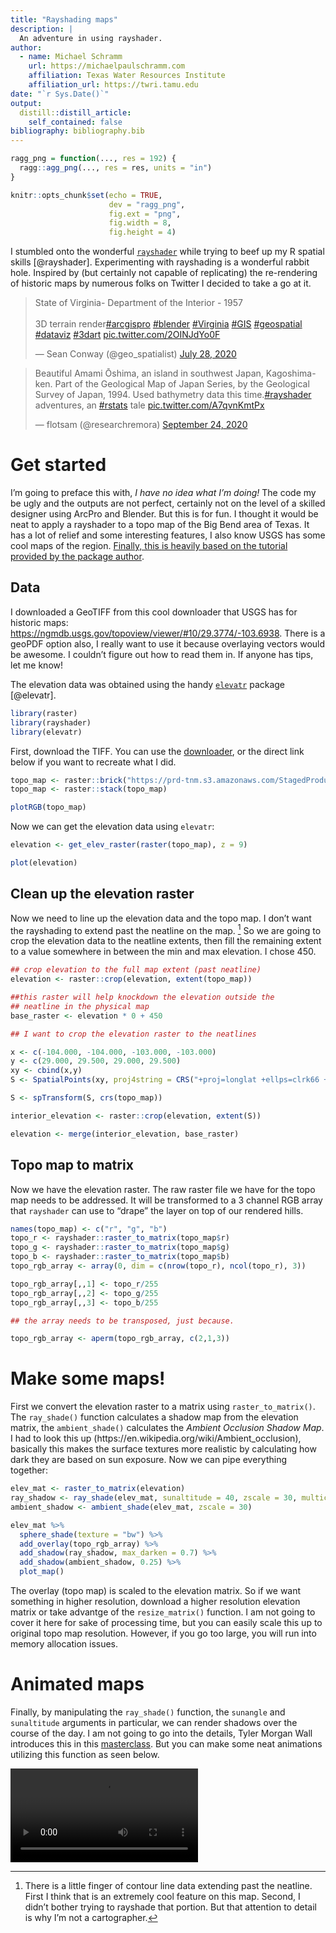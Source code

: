 ```yaml
---
title: "Rayshading maps"
description: |
  An adventure in using rayshader.
author:
  - name: Michael Schramm
    url: https://michaelpaulschramm.com
    affiliation: Texas Water Resources Institute
    affiliation_url: https://twri.tamu.edu
date: "`r Sys.Date()`"
output:
  distill::distill_article:
    self_contained: false
bibliography: bibliography.bib
---
```


```r

ragg_png = function(..., res = 192) {
  ragg::agg_png(..., res = res, units = "in")
}

knitr::opts_chunk$set(echo = TRUE,
                      dev = "ragg_png",
                      fig.ext = "png",
                      fig.width = 8,
                      fig.height = 4)
```

I stumbled onto the wonderful [`rayshader`](https://github.com/tylermorganwall/rayshader) while trying to beef up my R spatial skills [@rayshader]. Experimenting with rayshading is a wonderful rabbit hole. Inspired by (but certainly not capable of replicating) the re-rendering of historic maps by numerous folks on Twitter I decided to take a go at it.


<!--html_preserve-->
<blockquote class="twitter-tweet">
<p lang="en" dir="ltr">State of Virginia- Department of the Interior - 1957<br><br>3D terrain render<a href="https://twitter.com/hashtag/arcgispro?src=hash&amp;ref_src=twsrc%5Etfw">#arcgispro</a> <a href="https://twitter.com/hashtag/blender?src=hash&amp;ref_src=twsrc%5Etfw">#blender</a> <a href="https://twitter.com/hashtag/Virginia?src=hash&amp;ref_src=twsrc%5Etfw">#Virginia</a> <a href="https://twitter.com/hashtag/GIS?src=hash&amp;ref_src=twsrc%5Etfw">#GIS</a> <a href="https://twitter.com/hashtag/geospatial?src=hash&amp;ref_src=twsrc%5Etfw">#geospatial</a> <a href="https://twitter.com/hashtag/dataviz?src=hash&amp;ref_src=twsrc%5Etfw">#dataviz</a> <a href="https://twitter.com/hashtag/3dart?src=hash&amp;ref_src=twsrc%5Etfw">#3dart</a> <a href="https://t.co/2OINJdYo0F">pic.twitter.com/2OINJdYo0F</a></p>&mdash; Sean Conway (@geo_spatialist) <a href="https://twitter.com/geo_spatialist/status/1288109141999984640?ref_src=twsrc%5Etfw">July 28, 2020</a>
</blockquote> <script async src="https://platform.twitter.com/widgets.js" charset="utf-8"></script>
<!--/html_preserve-->

<!--html_preserve-->
<blockquote class="twitter-tweet"><p lang="en" dir="ltr">Beautiful Amami Ōshima, an island in southwest Japan, Kagoshima-ken. Part of the Geological Map of Japan Series, by the Geological Survey of Japan, 1994. Used bathymetry data this time.<a href="https://twitter.com/hashtag/rayshader?src=hash&amp;ref_src=twsrc%5Etfw">#rayshader</a> adventures, an <a href="https://twitter.com/hashtag/rstats?src=hash&amp;ref_src=twsrc%5Etfw">#rstats</a> tale <a href="https://t.co/A7qvnKmtPx">pic.twitter.com/A7qvnKmtPx</a></p>&mdash; flotsam (@researchremora) <a href="https://twitter.com/researchremora/status/1309133794713239555?ref_src=twsrc%5Etfw">September 24, 2020</a></blockquote> <script async src="https://platform.twitter.com/widgets.js" charset="utf-8"></script> 
<!--/html_preserve-->

# Get started

I'm going to preface this with, *I have no idea what I'm doing!* The code my be ugly and the outputs are not perfect, certainly not on the level of a skilled designer using ArcPro and Blender. But this is for fun. I thought it would be neat to apply a rayshader to a topo map of the Big Bend area of Texas. It has a lot of relief and some interesting features, I also know USGS has some cool maps of the region. [Finally, this is heavily based on the tutorial provided by the package author](https://www.tylermw.com/a-step-by-step-guide-to-making-3d-maps-with-satellite-imagery-in-r/).

## Data

I downloaded a GeoTIFF from this cool downloader that USGS has for historic maps: [https://ngmdb.usgs.gov/topoview/viewer/#10/29.3774/-103.6938](https://ngmdb.usgs.gov/topoview/viewer/#10/29.3774/-103.6938). There is a geoPDF option also, I really want to use it because overlaying vectors would be awesome. I couldn't figure out how to read them in. If anyone has tips, let me know!

The elevation data was obtained using the handy [`elevatr`](http://github.com/usepa/elevatr) package [@elevatr].

```r
library(raster)
library(rayshader)
library(elevatr)
```


First, download the TIFF. You can use the [downloader](https://ngmdb.usgs.gov/topoview/), or the direct link below if you want to recreate what I did.

```r
topo_map <- raster::brick("https://prd-tnm.s3.amazonaws.com/StagedProducts/Maps/HistoricalTopo/GeoTIFF/TX/TX_Chisos%20Mountains_122109_1985_100000_geo.tif")
topo_map <- raster::stack(topo_map)
```

```r
plotRGB(topo_map)
```

Now we can get the elevation data using `elevatr`:

```r
elevation <- get_elev_raster(raster(topo_map), z = 9)
```

```r
plot(elevation)
```

## Clean up the elevation raster

Now we need to line up the elevation data and the topo map. I don't want the rayshading to extend past the neatline on the map. ^[There is a little finger of contour line data extending past the neatline. First I think that is an extremely cool feature on this map. Second, I didn't bother trying to rayshade that portion. But that attention to detail is why I'm not a cartographer.] So we are going to crop the elevation data to the neatline extents, then fill the remaining extent to a value somewhere in between the min and max elevation. I chose 450.

```r
## crop elevation to the full map extent (past neatline)
elevation <- raster::crop(elevation, extent(topo_map))

##this raster will help knockdown the elevation outside the
## neatline in the physical map
base_raster <- elevation * 0 + 450

## I want to crop the elevation raster to the neatlines

x <- c(-104.000, -104.000, -103.000, -103.000)
y <- c(29.000, 29.500, 29.000, 29.500)
xy <- cbind(x,y)
S <- SpatialPoints(xy, proj4string = CRS("+proj=longlat +ellps=clrk66 +datum=NAD27 +no_defs "))

S <- spTransform(S, crs(topo_map))

interior_elevation <- raster::crop(elevation, extent(S))

elevation <- merge(interior_elevation, base_raster)

```

## Topo map to matrix

Now we have the elevation raster. The raw raster file we have for the topo map needs to be addressed. It will be transformed to a 3 channel RGB array that `rayshader` can use to "drape" the layer on top of our rendered hills.

```r
names(topo_map) <- c("r", "g", "b")
topo_r <- rayshader::raster_to_matrix(topo_map$r)
topo_g <- rayshader::raster_to_matrix(topo_map$g)
topo_b <- rayshader::raster_to_matrix(topo_map$b)
topo_rgb_array <- array(0, dim = c(nrow(topo_r), ncol(topo_r), 3))

topo_rgb_array[,,1] <- topo_r/255
topo_rgb_array[,,2] <- topo_g/255
topo_rgb_array[,,3] <- topo_b/255

## the array needs to be transposed, just because.

topo_rgb_array <- aperm(topo_rgb_array, c(2,1,3))
```


# Make some maps!
First we convert the elevation raster to a matrix using `raster_to_matrix()`. The `ray_shade()` function calculates a shadow map from the elevation matrix, the `ambient_shade()` calculates the *Ambient Occlusion Shadow Map*. I had to look this up (https://en.wikipedia.org/wiki/Ambient_occlusion), basically this makes the surface textures more realistic by calculating how dark they are based on sun exposure. Now we can pipe everything together:

```r
elev_mat <- raster_to_matrix(elevation)
ray_shadow <- ray_shade(elev_mat, sunaltitude = 40, zscale = 30, multicore = TRUE)
ambient_shadow <- ambient_shade(elev_mat, zscale = 30)

elev_mat %>%
  sphere_shade(texture = "bw") %>%
  add_overlay(topo_rgb_array) %>%
  add_shadow(ray_shadow, max_darken = 0.7) %>%
  add_shadow(ambient_shadow, 0.25) %>%
  plot_map()
```


The overlay (topo map) is scaled to the elevation matrix. So if we want something in higher resolution, download a higher resolution elevation matrix or take advantge of the `resize_matrix()` function. I am not going to cover it here for sake of processing time, but you can easily scale this up to original topo map resolution. However, if you go too large, you will run into memory allocation issues. 

# Animated maps

Finally, by manipulating the `ray_shade()` function, the `sunangle` and `sunaltitude` arguments in particular, we can render shadows over the course of the day. I am not going to go into the details, Tyler Morgan Wall introduces this in this [masterclass](https://github.com/tylermorganwall/MusaMasterclass). But you can make some neat animations utilizing this function as seen below.

<video controls>
  <source src="media/big_bend_timelapse.mp4" type="video/mp4">
</video>


